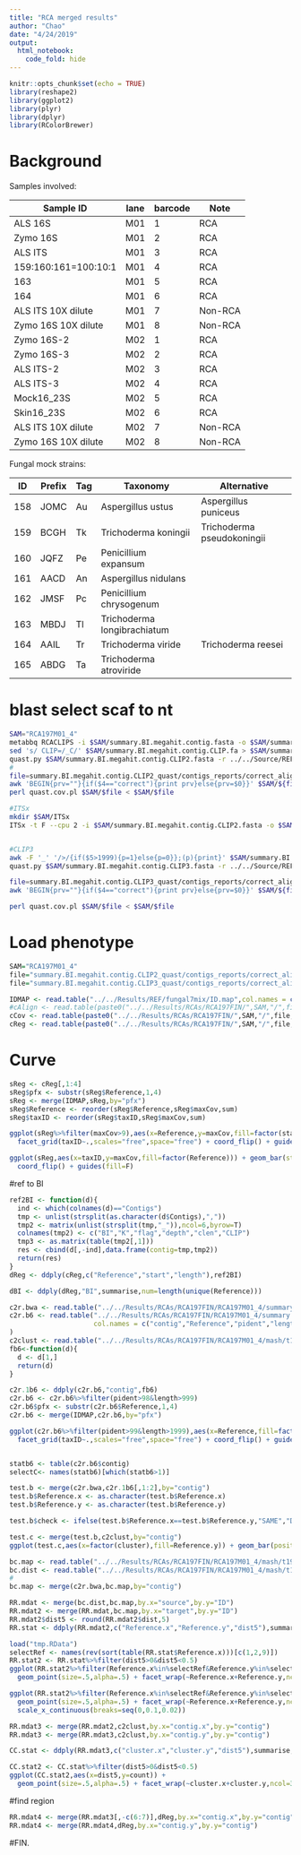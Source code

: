 ```yaml
---
title: "RCA merged results"
author: "Chao"
date: "4/24/2019"
output: 
  html_notebook:
    code_fold: hide
---
```


```r
knitr::opts_chunk$set(echo = TRUE)
library(reshape2)
library(ggplot2)
library(plyr)
library(dplyr)
library(RColorBrewer)
```

# Background

Samples involved:

| Sample ID             | lane | barcode | Note    |
| --------------------- | ---- | ------- | ------- |
| ALS 16S               | M01  | 1       | RCA     |
| Zymo 16S              | M01  | 2       | RCA     |
| ALS ITS               | M01  | 3       | RCA     |
| 159:160:161=100:10:1  | M01  | 4       | RCA     |
| 163                   | M01  | 5       | RCA     |
| 164                   | M01  | 6       | RCA     |
| ALS ITS 10X dilute    | M01  | 7       | Non-RCA |
| Zymo 16S 10X dilute   | M01  | 8       | Non-RCA |
| Zymo 16S-2            | M02  | 1       | RCA     |
| Zymo 16S-3            | M02  | 2       | RCA     |
| ALS ITS-2             | M02  | 3       | RCA     |
| ALS ITS-3             | M02  | 4       | RCA     |
| Mock16_23S            | M02  | 5       | RCA     |
| Skin16_23S            | M02  | 6       | RCA     |
| ALS ITS 10X   dilute  | M02  | 7       | Non-RCA |
| Zymo 16S 10X   dilute | M02  | 8       | Non-RCA |   



Fungal mock strains:

| ID   | Prefix | Tag  | Taxonomy                    | Alternative                |
| ---- | ------ | ---- | --------------------------- | -------------------------- |
| 158  | JOMC   | Au   | Aspergillus ustus           | Aspergillus puniceus       |
| 159  | BCGH   | Tk   | Trichoderma koningii        | Trichoderma pseudokoningii |
| 160  | JQFZ   | Pe   | Penicillium expansum        |                            |
| 161  | AACD   | An   | Aspergillus nidulans        |                            |
| 162  | JMSF   | Pc   | Penicillium chrysogenum     |                            |
| 163  | MBDJ   | Tl   | Trichoderma longibrachiatum |                            |
| 164  | AAIL   | Tr   | Trichoderma viride          | Trichoderma reesei         |
| 165  | ABDG   | Ta   | Trichoderma atroviride      |                            |


# blast select scaf to nt
```bash
SAM="RCA197M01_4"
metabbq RCACLIPS -i $SAM/summary.BI.megahit.contig.fasta -o $SAM/summary.BI.megahit.contig.CLIP.fa
sed 's/ CLIP=/_C/' $SAM/summary.BI.megahit.contig.CLIP.fa > $SAM/summary.BI.megahit.contig.CLIP2.fasta
quast.py $SAM/summary.BI.megahit.contig.CLIP2.fasta -r ../../Source/REF/MIX7.fa -o $SAM/summary.BI.megahit.contig.CLIP2_quast/ -t 48 --fungus --circos --fragmented
#
file=summary.BI.megahit.contig.CLIP2_quast/contigs_reports/correct_alignments_summary-BI-megahit-contig-CLIP2.tsv
awk 'BEGIN{prv=""}{if($4=="correct"){print prv}else{prv=$0}}' $SAM/${file/correct/all} >$SAM/$file
perl quast.cov.pl $SAM/$file < $SAM/$file

#ITSx
mkdir $SAM/ITSx
ITSx -t F --cpu 2 -i $SAM/summary.BI.megahit.contig.CLIP2.fasta -o $SAM/ITSx/CLIP2


#CLIP3
awk -F '_' '/>/{if($5>1999){p=1}else{p=0}};(p){print}' $SAM/summary.BI.megahit.contig.CLIP2.fasta > $SAM/summary.BI.megahit.contig.CLIP3.fasta
quast.py $SAM/summary.BI.megahit.contig.CLIP3.fasta -r ../../Source/REF/MIX7.fa -o $SAM/summary.BI.megahit.contig.CLIP3_quast/ -t 48 --fungus --circos --fragmented

file=summary.BI.megahit.contig.CLIP3_quast/contigs_reports/correct_alignments_summary-BI-megahit-contig-CLIP3.tsv
awk 'BEGIN{prv=""}{if($4=="correct"){print prv}else{prv=$0}}' $SAM/${file/correct/all} >$SAM/$file

perl quast.cov.pl $SAM/$file < $SAM/$file

```

# Load phenotype
```r
SAM="RCA197M01_4"
file="summary.BI.megahit.contig.CLIP2_quast/contigs_reports/correct_alignments_summary-BI-megahit-contig-CLIP2.tsv"
file="summary.BI.megahit.contig.CLIP3_quast/contigs_reports/correct_alignments_summary-BI-megahit-contig-CLIP3.tsv"

IDMAP <- read.table("../../Results/REF/fungal7mix/ID.map",col.names = c("taxID","pfx"))
#cAlign <- read.table(paste0("../../Results/RCAs/RCA197FIN/",SAM,"/",file),col.names = c("S1","E1","S2","E2","Reference","Contig","IDY","Best_group"))
cCov <- read.table(paste0("../../Results/RCAs/RCA197FIN/",SAM,"/",file,".cov"),col.names = c("Reference","start","position","coverage"))
cReg <- read.table(paste0("../../Results/RCAs/RCA197FIN/",SAM,"/",file,".reg"),col.names = c("Reference","start","length","maxCov","Contigs"))

```

# Curve
```r
sReg <- cReg[,1:4]
sReg$pfx <- substr(sReg$Reference,1,4)
sReg <- merge(IDMAP,sReg,by="pfx")
sReg$Reference <- reorder(sReg$Reference,sReg$maxCov,sum)
sReg$taxID <- reorder(sReg$taxID,sReg$maxCov,sum)

ggplot(sReg%>%filter(maxCov>9),aes(x=Reference,y=maxCov,fill=factor(start))) + geom_bar(stat="identity",position="stack") +
  facet_grid(taxID~.,scales="free",space="free") + coord_flip() + guides(fill=F)
```
```r
ggplot(sReg,aes(x=taxID,y=maxCov,fill=factor(Reference))) + geom_bar(stat="identity",position="stack") +
  coord_flip() + guides(fill=F)
```

#ref to BI
```r
ref2BI <- function(d){
  ind <- which(colnames(d)=="Contigs")
  tmp <- unlist(strsplit(as.character(d$Contigs),","))
  tmp2 <- matrix(unlist(strsplit(tmp,"_")),ncol=6,byrow=T)
  colnames(tmp2) <- c("BI","K","flag","depth","clen","CLIP")
  tmp3 <- as.matrix(table(tmp2[,1]))
  res <- cbind(d[,-ind],data.frame(contig=tmp,tmp2))
  return(res)
}
dReg <- ddply(cReg,c("Reference","start","length"),ref2BI)

dBI <- ddply(dReg,"BI",summarise,num=length(unique(Reference)))
```

```r
c2r.bwa <- read.table("../../Results/RCAs/RCA197FIN/RCA197M01_4/summary.BI.megahit.contig.CLIP3.simple",col.names = c("contig","Reference"))
c2r.b6 <- read.table("../../Results/RCAs/RCA197FIN/RCA197M01_4/summary.BI.megahit.contig.CLIP3.blast",
                     col.names = c("contig","Reference","pident","length","mismatch","gapopen","qstart","qend","sstart","send","evalue","bitscore")
)
c2clust <- read.table("../../Results/RCAs/RCA197FIN/RCA197M01_4/mash/t1999.bc.tree.cluster",col.names = c("cluster","contig"))
fb6<-function(d){
  d <- d[1,]
  return(d)
}

c2r.1b6 <- ddply(c2r.b6,"contig",fb6)
c2r.b6 <- c2r.b6%>%filter(pident>98&length>999)
c2r.b6$pfx <- substr(c2r.b6$Reference,1,4)
c2r.b6 <- merge(IDMAP,c2r.b6,by="pfx")

ggplot(c2r.b6%>%filter(pident>99&length>1999),aes(x=Reference,fill=factor(mismatch))) + geom_bar(position="stack") +
  facet_grid(taxID~.,scales="free",space="free") + coord_flip() + guides(fill=F)
```


```r

```

```r
statb6 <- table(c2r.b6$contig)
selectC<- names(statb6)[which(statb6>1)]

test.b <- merge(c2r.bwa,c2r.1b6[,1:2],by="contig")
test.b$Reference.x <- as.character(test.b$Reference.x)
test.b$Reference.y <- as.character(test.b$Reference.y)

test.b$check <- ifelse(test.b$Reference.x==test.b$Reference.y,"SAME","DIFF")

test.c <- merge(test.b,c2clust,by="contig")
ggplot(test.c,aes(x=factor(cluster),fill=Reference.y)) + geom_bar(position="stack")
```



```r
bc.map <- read.table("../../Results/RCAs/RCA197FIN/RCA197M01_4/mash/t1999.bc.map",col.names = c("ID","contig"))
bc.dist <- read.table("../../Results/RCAs/RCA197FIN/RCA197M01_4/mash/t1999.bc.dist",col.names = c("source","target","dist"))
#
bc.map <- merge(c2r.bwa,bc.map,by="contig")

RR.mdat <- merge(bc.dist,bc.map,by.x="source",by.y="ID")
RR.mdat2 <- merge(RR.mdat,bc.map,by.x="target",by.y="ID")
RR.mdat2$dist5 <- round(RR.mdat2$dist,5)
RR.stat <- ddply(RR.mdat2,c("Reference.x","Reference.y","dist5"),summarise,count=length(dist5))
```

```r
load("tmp.RData")
selectRef <- names(rev(sort(table(RR.stat$Reference.x)))[c(1,2,9)])
RR.stat2 <- RR.stat%>%filter(dist5>0&dist5<0.5)
ggplot(RR.stat2%>%filter(Reference.x%in%selectRef&Reference.y%in%selectRef),aes(x=dist5,y=count)) + 
  geom_point(size=.5,alpha=.5) + facet_wrap(~Reference.x+Reference.y,ncol=3,scales="free")
```

```r
ggplot(RR.stat2%>%filter(Reference.x%in%selectRef&Reference.y%in%selectRef&dist5<0.1),aes(x=dist5,y=count)) + 
  geom_point(size=.5,alpha=.5) + facet_wrap(~Reference.x+Reference.y,ncol=3,scales="free") + 
  scale_x_continuous(breaks=seq(0,0.1,0.02))
```



```r
RR.mdat3 <- merge(RR.mdat2,c2clust,by.x="contig.x",by.y="contig")
RR.mdat3 <- merge(RR.mdat3,c2clust,by.x="contig.y",by.y="contig")

CC.stat <- ddply(RR.mdat3,c("cluster.x","cluster.y","dist5"),summarise,count=length(dist5))
```

```r
CC.stat2 <- CC.stat%>%filter(dist5>0&dist5<0.5)
ggplot(CC.stat2,aes(x=dist5,y=count)) + 
  geom_point(size=.5,alpha=.5) + facet_wrap(~cluster.x+cluster.y,ncol=3,scales="free")
```



#find region
```r
RR.mdat4 <- merge(RR.mdat3[,-c(6:7)],dReg,by.x="contig.x",by.y="contig")
RR.mdat4 <- merge(RR.mdat4,dReg,by.x="contig.y",by.y="contig")

```







#FIN.